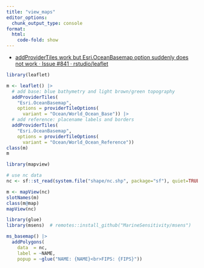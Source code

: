 ```yaml
---
title: "view_maps"
editor_options: 
  chunk_output_type: console
format: 
  html:
    code-fold: show
---
```


* [addProviderTiles work but Esri.OceanBasemap option suddenly does not work · Issue #841 · rstudio/leaflet](https://github.com/rstudio/leaflet/issues/841#issuecomment-1442032371)

```r
library(leaflet)

m <- leaflet() |>
  # add base: blue bathymetry and light brown/green topography
  addProviderTiles(
    "Esri.OceanBasemap",
    options = providerTileOptions(
      variant = "Ocean/World_Ocean_Base")) |>
  # add reference: placename labels and borders
  addProviderTiles(
    "Esri.OceanBasemap",
    options = providerTileOptions(
      variant = "Ocean/World_Ocean_Reference"))
class(m)
m
```


```r
library(mapview)

# use nc data
nc <- sf::st_read(system.file("shape/nc.shp", package="sf"), quiet=TRUE)

m <- mapView(nc)
slotNames(m)
class(m@map)
mapView(nc)
```


```r
library(glue)
library(msens)  # remotes::install_github("MarineSensitivity/msens")

ms_basemap() |> 
  addPolygons(
    data  = nc,
    label = ~NAME,
    popup = ~glue("NAME: {NAME}<br>FIPS: {FIPS}"))
```
